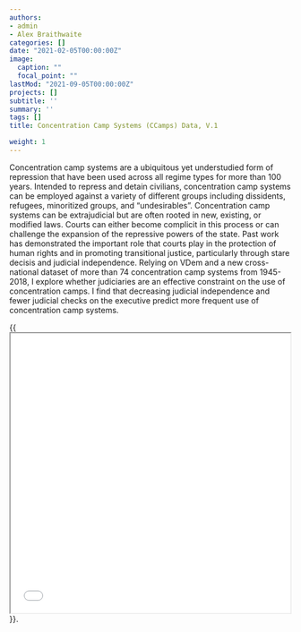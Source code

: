 ```yaml
---
authors:
- admin
- Alex Braithwaite
categories: []
date: "2021-02-05T00:00:00Z"
image:
  caption: ""
  focal_point: ""
lastMod: "2021-09-05T00:00:00Z"
projects: []
subtitle: ''  
summary: ''
tags: []
title: Concentration Camp Systems (CCamps) Data, V.1

weight: 1
---
```


Concentration camp systems are a ubiquitous yet understudied form of repression that have been used across all regime types for more than 100 years. Intended to repress and detain civilians, concentration camp systems can be employed against a variety of different groups including dissidents, refugees, minoritized groups, and “undesirables”. Concentration camp systems can be extrajudicial but are often rooted in new, existing, or modified laws. Courts can either become complicit in this process or can challenge the expansion of the repressive powers of the state. Past work has demonstrated the important role that courts play in the protection of human rights and in promoting transitional justice, particularly through stare decisis and judicial independence. Relying on VDem and a new cross-national dataset of more than 74 concentration camp systems from 1945-2018, I explore whether judiciaries are an effective constraint on the use of concentration camps. I find that decreasing judicial independence and fewer judicial checks on the executive predict more frequent use of concentration camp systems.


{{<iframe src="m.html" height="500" width="500"></iframe>}}.
